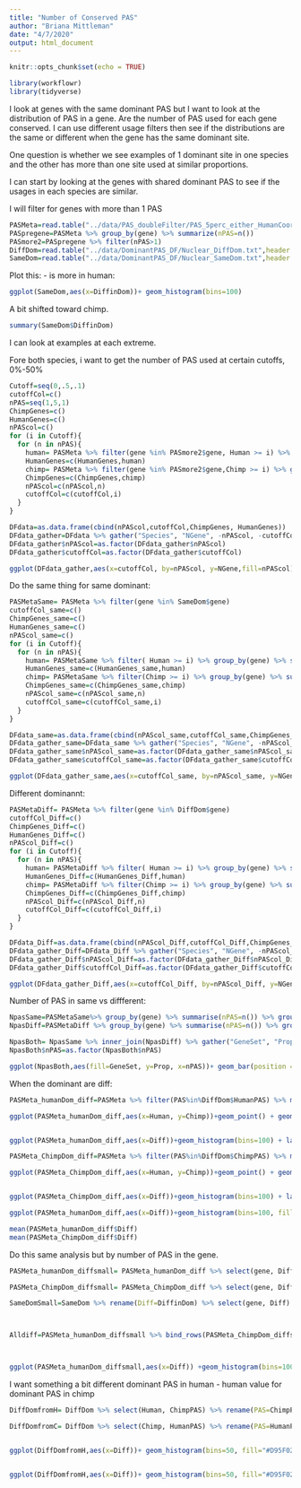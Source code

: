 ```yaml
---
title: "Number of Conserved PAS"
author: "Briana Mittleman"
date: "4/7/2020"
output: html_document
---
```


```r
knitr::opts_chunk$set(echo = TRUE)
```

```r
library(workflowr)
library(tidyverse)
```

I look at genes with the same dominant PAS but I want to look at the distribution of PAS in a gene. Are the number of PAS used for each gene conserved. I can use different usage filters then see if the distributions are the same or different when the gene has the same dominant site.  

One question is whether we see examples of 1 dominant site in one species and the other has more than one site used at similar proportions. 


I can start by looking at the genes with shared dominant PAS to see if the usages in each species are similar.  

I will filter for genes with more than 1 PAS 

```r

PASMeta=read.table("../data/PAS_doubleFilter/PAS_5perc_either_HumanCoord_BothUsage_meta_doubleFilter.txt", header = T, stringsAsFactors = F)
PASpregene=PASMeta %>% group_by(gene) %>% summarize(nPAS=n())
PASmore2=PASpregene %>% filter(nPAS>1)
DiffDom=read.table("../data/DominantPAS_DF/Nuclear_DiffDom.txt",header = T,stringsAsFactors = F) %>% filter(gene %in% PASmore2$gene)
SameDom=read.table("../data/DominantPAS_DF/Nuclear_SameDom.txt",header = T,stringsAsFactors = F) %>% mutate(DiffinDom=Chimp-Human) %>% filter(gene %in% PASmore2$gene)

```

Plot this: - is more in human: 

```r
ggplot(SameDom,aes(x=DiffinDom))+ geom_histogram(bins=100)
```

A bit shifted toward chimp. 

```r
summary(SameDom$DiffinDom)
```
I can look at examples at each extreme.  


Fore both species, i want to get the number of PAS used at certain cutoffs, 0%-50%

```r
Cutoff=seq(0,.5,.1)
cutoffCol=c()
nPAS=seq(1,5,1)
ChimpGenes=c()
HumanGenes=c()
nPAScol=c()
for (i in Cutoff){
  for (n in nPAS){
    human= PASMeta %>% filter(gene %in% PASmore2$gene, Human >= i) %>% group_by(gene) %>% summarise(nPASingene=n()) %>% filter(nPASingene==n) %>% nrow() 
    HumanGenes=c(HumanGenes,human)
    chimp= PASMeta %>% filter(gene %in% PASmore2$gene,Chimp >= i) %>% group_by(gene) %>% summarise(nPASingene=n()) %>% filter(nPASingene==n) %>% nrow() 
    ChimpGenes=c(ChimpGenes,chimp)
    nPAScol=c(nPAScol,n)
    cutoffCol=c(cutoffCol,i)
  }
}

DFdata=as.data.frame(cbind(nPAScol,cutoffCol,ChimpGenes, HumanGenes))
DFdata_gather=DFdata %>% gather("Species", "NGene", -nPAScol, -cutoffCol)
DFdata_gather$nPAScol=as.factor(DFdata_gather$nPAScol)
DFdata_gather$cutoffCol=as.factor(DFdata_gather$cutoffCol)

```

```r
ggplot(DFdata_gather,aes(x=cutoffCol, by=nPAScol, y=NGene,fill=nPAScol))+ geom_bar(position = "dodge", stat="identity") +facet_grid(~Species) + scale_fill_brewer(palette="Dark2", name="Number of PAS") + labs(title="Number of PAS per gene by usage",y="Number of Genes", x="Usage is at least")
```

Do the same thing for same dominant:  

```r

PASMetaSame= PASMeta %>% filter(gene %in% SameDom$gene)
cutoffCol_same=c()
ChimpGenes_same=c()
HumanGenes_same=c()
nPAScol_same=c()
for (i in Cutoff){
  for (n in nPAS){
    human= PASMetaSame %>% filter( Human >= i) %>% group_by(gene) %>% summarise(nPASingene=n()) %>% filter(nPASingene==n) %>% nrow() 
    HumanGenes_same=c(HumanGenes_same,human)
    chimp= PASMetaSame %>% filter(Chimp >= i) %>% group_by(gene) %>% summarise(nPASingene=n()) %>% filter(nPASingene==n) %>% nrow() 
    ChimpGenes_same=c(ChimpGenes_same,chimp)
    nPAScol_same=c(nPAScol_same,n)
    cutoffCol_same=c(cutoffCol_same,i)
  }
}

DFdata_same=as.data.frame(cbind(nPAScol_same,cutoffCol_same,ChimpGenes_same, HumanGenes_same))
DFdata_gather_same=DFdata_same %>% gather("Species", "NGene", -nPAScol_same, -cutoffCol_same)
DFdata_gather_same$nPAScol_same=as.factor(DFdata_gather_same$nPAScol_same)
DFdata_gather_same$cutoffCol_same=as.factor(DFdata_gather_same$cutoffCol_same)
```

```r
ggplot(DFdata_gather_same,aes(x=cutoffCol_same, by=nPAScol_same, y=NGene,fill=nPAScol_same))+ geom_bar(position = "dodge", stat="identity") +facet_grid(~Species) + scale_fill_brewer(palette="Dark2", name="Number of PAS") + labs(title="Number of PAS per gene by usage \n same domiant",y="Number of Genes", x="Usage is at least")
```


Different dominannt: 


```r
PASMetaDiff= PASMeta %>% filter(gene %in% DiffDom$gene)
cutoffCol_Diff=c()
ChimpGenes_Diff=c()
HumanGenes_Diff=c()
nPAScol_Diff=c()
for (i in Cutoff){
  for (n in nPAS){
    human= PASMetaDiff %>% filter( Human >= i) %>% group_by(gene) %>% summarise(nPASingene=n()) %>% filter(nPASingene==n) %>% nrow() 
    HumanGenes_Diff=c(HumanGenes_Diff,human)
    chimp= PASMetaDiff %>% filter(Chimp >= i) %>% group_by(gene) %>% summarise(nPASingene=n()) %>% filter(nPASingene==n) %>% nrow() 
    ChimpGenes_Diff=c(ChimpGenes_Diff,chimp)
    nPAScol_Diff=c(nPAScol_Diff,n)
    cutoffCol_Diff=c(cutoffCol_Diff,i)
  }
}

DFdata_Diff=as.data.frame(cbind(nPAScol_Diff,cutoffCol_Diff,ChimpGenes_Diff, HumanGenes_Diff))
DFdata_gather_Diff=DFdata_Diff %>% gather("Species", "NGene", -nPAScol_Diff, -cutoffCol_Diff)
DFdata_gather_Diff$nPAScol_Diff=as.factor(DFdata_gather_Diff$nPAScol_Diff)
DFdata_gather_Diff$cutoffCol_Diff=as.factor(DFdata_gather_Diff$cutoffCol_Diff)
```


```r
ggplot(DFdata_gather_Diff,aes(x=cutoffCol_Diff, by=nPAScol_Diff, y=NGene,fill=nPAScol_Diff))+ geom_bar(position = "dodge", stat="identity") +facet_grid(~Species) + scale_fill_brewer(palette="Dark2", name="Number of PAS") + labs(title="Number of PAS per gene by usage \n different domiant",y="Number of Genes", x="Usage is at least")
```


Number of PAS in same vs diffferent:  

```r
NpasSame=PASMetaSame%>% group_by(gene) %>% summarise(nPAS=n()) %>% group_by(nPAS) %>% summarise(Same=n(),PropSame=Same/nrow(PASMetaSame)) %>% select(-Same)
NpasDiff=PASMetaDiff %>% group_by(gene) %>% summarise(nPAS=n()) %>% group_by(nPAS) %>% summarise(Different=n(), PropDiff=Different/nrow(PASMetaDiff)) %>% select(-Different)

NpasBoth= NpasSame %>% inner_join(NpasDiff) %>% gather("GeneSet", "Prop", -nPAS)
NpasBoth$nPAS=as.factor(NpasBoth$nPAS)

ggplot(NpasBoth,aes(fill=GeneSet, y=Prop, x=nPAS))+ geom_bar(position = "dodge", stat="identity") + scale_fill_brewer(palette="Dark2", labels=c("Different Dominant", "Same Dominant"),name="") + labs(y="Proportion of Genes", x="Number of PAS", title="Number of PAS distribution by Dominance structure")
```

When the dominant are diff:  


```r
PASMeta_humanDom_diff=PASMeta %>% filter(PAS%in%DiffDom$HumanPAS) %>% mutate(Diff=Human-Chimp)

ggplot(PASMeta_humanDom_diff,aes(x=Human, y=Chimp))+geom_point() + geom_abline(slope=1, intercept = 0,col="red") +labs(title="PAS usage for different dominant, condition on Human")


ggplot(PASMeta_humanDom_diff,aes(x=Diff))+geom_histogram(bins=100) + labs(title="Difference in Human - Chimp for Human Dominant")
```
```r
PASMeta_ChimpDom_diff=PASMeta %>% filter(PAS%in%DiffDom$ChimpPAS) %>% mutate(Diff=Human-Chimp)

ggplot(PASMeta_ChimpDom_diff,aes(x=Human, y=Chimp))+geom_point() + geom_abline(slope=1, intercept = 0,col="red") +labs(title="PAS usage for different dominant, condition on Chimp")


ggplot(PASMeta_ChimpDom_diff,aes(x=Diff))+geom_histogram(bins=100) + labs(title="Difference in Human - Chimp for Chimp Dominant")
```

```r
ggplot(PASMeta_humanDom_diff,aes(x=Diff))+geom_histogram(bins=100, fill="#D95F02",alpha=.5) + labs(title="Human Usage - Chimp Chimp \n Colored by dominant") + geom_histogram(data=PASMeta_ChimpDom_diff,aes(x=Diff), bins = 100, fill="#1B9E77", alpha=.5) + geom_vline(xintercept = mean(PASMeta_ChimpDom_diff$Diff), col="#1B9E77")+ geom_vline(xintercept = mean(PASMeta_humanDom_diff$Diff), col="#D95F02") + geom_histogram(bins=100, data=SameDom, aes(x=DiffinDom), alpha=.3)+ geom_vline(xintercept = mean(SameDom$DiffinDom))


```


```r
mean(PASMeta_humanDom_diff$Diff)
mean(PASMeta_ChimpDom_diff$Diff)
```

Do this same analysis but by number of PAS in the gene.  

```r
PASMeta_humanDom_diffsmall= PASMeta_humanDom_diff %>% select(gene, Diff) %>% mutate(Species="Human")%>% full_join(PASpregene, by="gene")

PASMeta_ChimpDom_diffsmall= PASMeta_ChimpDom_diff %>% select(gene, Diff) %>% mutate(Species="Chimp")%>% full_join(PASpregene, by="gene")

SameDomSmall=SameDom %>% rename(Diff=DiffinDom) %>% select(gene, Diff) %>% mutate(Species="Both")%>% full_join(PASpregene, by="gene")



Alldiff=PASMeta_humanDom_diffsmall %>% bind_rows(PASMeta_ChimpDom_diffsmall) %>% bind_rows(SameDomSmall) %>% full_join(PASpregene, by="gene")



ggplot(PASMeta_humanDom_diffsmall,aes(x=Diff)) +geom_histogram(bins=100, fill="#D95F02",alpha=.5) + geom_histogram(data=PASMeta_ChimpDom_diffsmall,aes(x=Diff), bins = 100, fill="#1B9E77", alpha=.5) + geom_histogram(bins=100, data=SameDomSmall, aes(x=Diff), alpha=.3)+ facet_grid(~nPAS)
```

I want something a bit different  dominant PAS in human  - human value for dominant PAS in chimp
```r

DiffDomfromH= DiffDom %>% select(Human, ChimpPAS) %>% rename(PAS=ChimpPAS, humanDom=Human) %>% inner_join(PASMeta, by="PAS")%>% mutate(Diff=humanDom-Human,Dom="Human") %>% select(gene,Dom, Diff) %>% inner_join(PASpregene, by="gene")%>% filter(nPAS<6)

DiffDomfromC= DiffDom %>% select(Chimp, HumanPAS) %>% rename(PAS=HumanPAS, ChimpDom=Chimp) %>% inner_join(PASMeta, by="PAS")%>% mutate(Diff=ChimpDom-Chimp,Dom="Chimp")%>% select(gene,Dom, Diff) %>% inner_join(PASpregene, by="gene") %>% filter(nPAS<6)


ggplot(DiffDomfromH,aes(x=Diff))+ geom_histogram(bins=50, fill="#D95F02",alpha=.5) + geom_histogram(data=DiffDomfromC, bins=50,fill="#1B9E77", alpha=.5 ) + facet_grid(~nPAS) + labs(x="Difference in Mean usage", title="Dominant PAS in species - same species value for \nthe 'dominant' in other species")


ggplot(DiffDomfromH,aes(x=Diff))+ geom_histogram(bins=50, fill="#D95F02",alpha=.5) + geom_histogram(data=DiffDomfromC, bins=50,fill="#1B9E77", alpha=.5 ) + labs(x="Difference in Mean usage", title="Dominant PAS in species - same species value for \nthe 'dominant' in other species")



```

